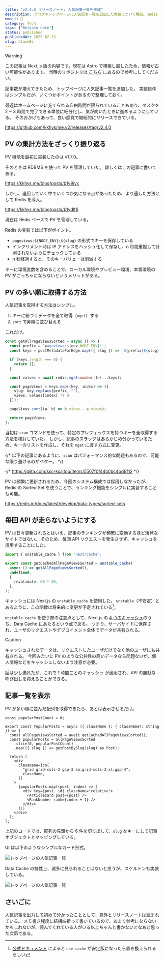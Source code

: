 ```yaml
---
title: "v2.4.0 リリースノート: 人気記事一覧を作成"
description: ブログのトップページに人気記事一覧を追加した実装について解説。Redis ベースの PV 管理、Next.js の unstable_cache によるキャッシュ化など、シンプルながらポイントのある実装を詳しく紹介する。
emoji: 🚀
category: Tech
tags: ["Release note"]
status: published
publishedAt: 2025-02-13
slug: b1avm8s
---
```


> [!WARNING]
> この記事は Next.js 版の内容です。現在は Astro で構築し直したため、情報が古い可能性があります。
> 当時のリポジトリは [こちら](https://github.com/kkhys/me.v2) にあるので参考にしてください。

記事数が増えてきたため、トップページに人気記事一覧を追加した。
実装自体はシンプルだが、いくつかポイントがあるので整理しておく。

最近はホームページに充てられる自由時間が限られていることもあり、タスクを 2 ~ 3 時間で完了できる単位に細分化し、気が向いたときに進めるようにしている。
そのおかげもあって、良い感覚で継続的にリリースできている。

https://github.com/kkhys/me.v2/releases/tag/v2.4.0

## PV の集計方法をざっくり振り返る

PV 機能を最初に実装したのは v1.7.0。

そのときは RDBMS を使って PV を管理していた。
詳しくはこの記事に書いてある。

https://kkhys.me/blog/posts/b1v9jvx

しかし、運用していく中でいくつか気になる点があったため、より適した方法として Redis を導入。

https://kkhys.me/blog/posts/b1ydlf6

現在は Redis ベースで PV を管理している。

Redis の実装では以下がポイント。

- `pageviews:${NODE_ENV}:${slug}` の形式でキーを保存している
- インクリメント時は IP アドレスをハッシュ化して保存し、n 秒間重複して計測されないようにチェックしている
- n 秒経過すると、そのキーバリューは消滅する

キーに環境変数を含めることで、ローカル環境やプレビュー環境、本番環境の PV がごっちゃにならないというメリットがある。

## PV の多い順に取得する方法

人気記事を取得する方法はシンプル。

1. キーに紐づくデータを全て取得（`mget`）する
2. `sort` で昇順に並び替える

これだけ。

```ts title="apps/web/src/app/posts/_lib/queries.ts" showLineNumbers
const getAllPageViewsSorted = async () => {
  const prefix = `pageviews:${env.NODE_ENV}:`;
  const keys = postMetadataForEdge.map(({ slug }) => `${prefix}${slug}`);

  if (keys.length === 0) {
    return [];
  }

  const values = await redis.mget<number[]>(...keys);

  const pageViews = keys.map((key, index) => ({
    slug: key.replace(prefix, ""),
    views: values[index] ?? 0,
  }));

  pageViews.sort((a, b) => b.views - a.views);

  return pageViews;
};
```

当初は `scan` コマンドを使って、特定のプレフィックスを持つキーを全取得する方法を検討していた。
しかし、記事のスラッグはあらかじめ分かっているため、キーのリストを作成し、それを `mget` に渡す方式に変更。

{/* 以下の記事にあるように、`scan` はパフォーマンス的な問題もあるので、可能な限り避けるのがベター。 */}

{/* https://qiita.com/ssc-ksaitou/items/5507f0f44b0bc4bd9f12 */}

PV は頻繁に更新されるため、今回のシステム構成では採用しなかったが、Redis の Sorted Set を使うことで、ランキング機能をシンプルに実装することも可能。

https://redis.io/docs/latest/develop/data-types/sorted-sets

## 毎回 API が走らないようにする

PV は日々更新されるとはいえ、記事のランキングが頻繁に変動するほど活発なサイトではない。
そのため、毎回 API リクエストを発生させず、キャッシュを活用することにした。

```ts title="apps/web/src/app/posts/_lib/queries.ts" showLineNumbers
import { unstable_cache } from "next/cache";

export const getCachedAllPageViewsSorted = unstable_cache(
  async () => getAllPageViewsSorted(),
  undefined,
  {
    revalidate: 60 * 60,
  },
);
```

キャッシュには Next.js の `unstable_cache` を使用した。
`unstable`（不安定）とあるように、この関数は将来的に変更が予定されている[^1]。

[^1]: [公式ドキュメント](https://nextjs.org/docs/app/api-reference/functions/unstable_cache) によると `use cache` が安定版になったら置き換えられるらしい

`unstable_cache` を使う際の注意点として、Next.js の [4 つのキャッシュ](https://nextjs.org/docs/app/building-your-application/caching)のうち、Data Cache にあたるという点である。
つまり、サーバサイドに保存され、ユーザのリクエストやデプロイメント全体でデータが共有される。

> [!CAUTION]
> キャッシュされたデータは、リクエストしたユーザだけでなく他のユーザにも共有される。
> 今回みたいに PV のような公共性の高いデータなら問題ないが、個人情報などをキャッシュしないよう注意が必要。

話は少し逸れたが、これで 1 時間ごとのキャッシュ が適用され、API の無駄な呼び出しを抑えることができる。

## 記事一覧を表示

PV が多い順に並んだ配列を取得できたら、あとは表示させるだけ。

```tsx title="apps/web/src/app/posts/_ui/popular-posts/index.tsx" showLineNumbers
const popularPostCount = 6;

export const PopularPosts = async ({ className }: { className?: string }) => {
  const allPageViewsSorted = await getCachedAllPageViewsSorted();
  const popularPosts = allPageViewsSorted
    .slice(0, popularPostCount)
    .map(({ slug }) => getPostBySlug(slug) as Post);

  return (
    <div
      className={cn(
        "grid grid-cols-2 gap-3 sm:grid-cols-3 xl:gap-4",
        className,
      )}
    >
      {popularPosts.map((post, index) => (
        <div key={post._id} className="relative">
          <ArticleCard post={post} />
          <RankNumber rank={index + 1} />
        </div>
      ))}
    </div>
  );
};
```

上記のコードでは、配列の先頭から 6 件を切り出して、`slug` をキーにして記事オブジェクトとマッピングしている。

UI は以下のようなシンプルなカード形式。

![トップページの人気記事一覧](./01.png "トップページの人気記事一覧")

Data Cache の特性上、滅多に見られることはないと思うが、スケルトンも実装している。

![トップページの人気記事一覧](./02.png "トップページの人気記事一覧（スケルトン ver.）")

## さいごに

人気記事を出力して初めて分かったこととして、意外とリリースノートは読まれている。
メモ書き程度に結構端折って書いているので、あまり参考にならないかもしれないが、読んでくれている人がいる以上ちゃんと書かないとなあと思った次第である。
